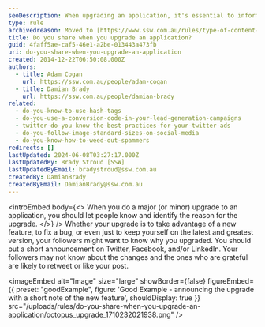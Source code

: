 ```yaml
---
seoDescription: When upgrading an application, it's essential to inform your followers about the changes and their benefits.
type: rule
archivedreason: Moved to [https://www.ssw.com.au/rules/type-of-content-marketing-you-should-post](/rules/type-of-content-marketing-you-should-post)
title: Do you share when you upgrade an application?
guid: 4faff5ae-caf5-46e1-a2be-013443a473fb
uri: do-you-share-when-you-upgrade-an-application
created: 2014-12-22T06:50:08.000Z
authors:
  - title: Adam Cogan
    url: https://ssw.com.au/people/adam-cogan
  - title: Damian Brady
    url: https://ssw.com.au/people/damian-brady
related:
  - do-you-know-to-use-hash-tags
  - do-you-use-a-conversion-code-in-your-lead-generation-campaigns
  - twitter-do-you-know-the-best-practices-for-your-twitter-ads
  - do-you-follow-image-standard-sizes-on-social-media
  - do-you-know-how-to-weed-out-spammers
redirects: []
lastUpdated: 2024-06-08T03:27:17.000Z
lastUpdatedBy: Brady Stroud [SSW]
lastUpdatedByEmail: bradystroud@ssw.com.au
createdBy: DamianBrady
createdByEmail: DamianBrady@ssw.com.au
---
```


<introEmbed
  body={<>
When you do a major (or minor) upgrade to an application, you should let people know and identify the reason for the upgrade.
  </>}
/>
Whether your upgrade is to take advantage of a new feature, to fix a bug, or even just to keep yourself on the latest and greatest version, your followers might want to know why you upgraded. You should put a short announcement on Twitter, Facebook, and/or LinkedIn. Your followers may not know about the changes and the ones who are grateful are likely to retweet or like your post.

<imageEmbed
  alt="Image"
  size="large"
  showBorder={false}
  figureEmbed={{
    preset: "goodExample",
    figure: 'Good Example - announcing the upgrade with a short note of the new feature',
    shouldDisplay: true
  }}
  src="/uploads/rules/do-you-share-when-you-upgrade-an-application/octopus_upgrade_1710232021938.png"
/>
